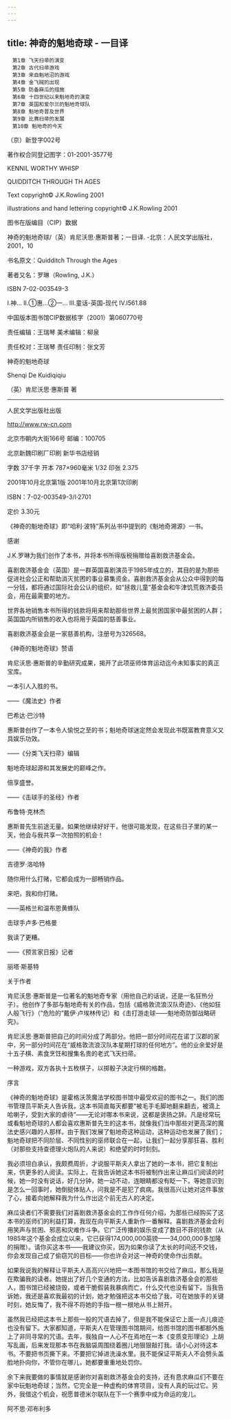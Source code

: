 ```yaml
---
---
---
```

title: 神奇的魁地奇球 - 一目译
---


```
　第1章 飞天扫帚的演变
　第2章 古代扫帚游戏
　第3章 来自魁地沼的游戏
　第4章 金飞贼的出现
　第5章 防备麻瓜的措施
　第6章 十四世纪以来魁地奇的演变
　第7章 英国和爱尔兰的魁地奇球队
　第8章 魁地奇普及世界
　第9章 比赛扫帚的发展
　第10章 魁地奇的今天
```


（京）新登字002号

著作权合同登记图字：01-2001-3577号

KENNIL WORTHY WHISP

QUIDDITCH THROUGH TH AGES

Text copyright© J.K.Rowling 2001

illustrations and hand lettering copyright© J.K.Rowling 2001

图书在版编目（CIP）数据

神奇的魁地奇球/（英）肯尼沃思·惠斯普著；一目译. -北京：人民文学出版社，2001，10

书名原文：Quidditch Through the Ages

著者又名：罗琳（Rowling, J.K.）

ISBN 7-02-003549-3

Ⅰ.神… Ⅱ.①惠…②一… Ⅲ.童话-英国-现代 Ⅳ.I561.88

中国版本图书馆CIP数据核字（2001）第060770号

责任编辑：王瑞琴 美术编辑：柳泉

责任校对：王瑞琴 责任印制：张文芳

神奇的魁地奇球

Shenqi De Kuidiqiqiu

（英）肯尼沃思·惠斯普 著



* * *



人民文学出版社出版

http://www.rw-cn.com

北京市朝内大街166号 邮编：100705

北京新魏印刷厂印刷 新华书店经销

字数 37千字 开本 787×960毫米 1/32 印张 2.375

2001年10月北京第1版 2001年10月北京第1次印刷

ISBN：7-02-003549-3/I·2701

定价 3.30元




《神奇的魁地奇球》即“哈利·波特”系列丛书中提到的《魁地奇溯源》一书。






感谢


J.K.罗琳为我们创作了本书，并将本书所得版税捐赠给喜剧救济基金会。

喜剧救济基金会（英国）是一群英国喜剧演员于1985年成立的，其目的是为那些促进社会公正和帮助消灭贫困的事业募集资金。喜剧救济基金会从公众中得到的每一分钱，都将通过国际社会公认的组织，如“拯救儿童”基金会和牛津饥荒救济委员会，用在最需要的地方。

世界各地销售本书所得的钱款将用来帮助那些世界上最贫困国家中最贫困的人群；英国国内所销售的收入也将用于英国的慈善事业。

喜剧救济基金会是一家慈善机构，注册号为326568。





《神奇的魁地奇球》赞语


肯尼沃思·惠斯普的辛勤研究成果，揭开了此项巫师体育运动迄今未知事实的真正宝库。

一本引人入胜的书。

——《魔法史》作者

巴希达·巴沙特

惠斯普创作了一本令人愉悦之至的书；魁地奇球迷定然会发现此书既富教育意义又具娱乐功效。

——《分类飞天扫帚》编辑

魁地奇球起源和其发展史的巅峰之作。

倍享盛誉。

——《击球手的圣经》作者

布鲁特·克林杰

惠斯普先生前途无量。如果他继续好好干，他很可能发现，在这些日子里的某一天，他会与我共享一次拍照的机会！

——《神奇的我》作者

吉德罗·洛哈特

随你用什么打赌，它都会成为一部畅销作品。

来吧，我和你打赌。

——英格兰和温布恩黄蜂队

击球手卢多·巴格曼

我读了更糟。

——《预言家日报》记者

丽塔·斯基特





关于作者


肯尼沃思·惠斯普是一位著名的魁地奇专家（用他自己的话说，还是一名狂热分子）。他创作了多部与魁地奇有关的作品，包括《威格敦流浪汉队奇迹》、《他如狂人般飞行》（“危险的”戴伊·卢埃林传记）和《击打游走球——魁地奇防御战略研究》。

肯尼沃思·惠斯普把自己的时间分成了两部分。他把一部分时间花在诺丁汉郡的家中，另一部分时间花在“威格敦流浪汉队本星期打球的任何地方”。他的业余爱好是十五子棋、素食烹饪和搜集名贵的老式飞天扫帚。




一种游戏，双方各执十五枚棋子，以掷骰子决定行棋的格数。





序言


《神奇的魁地奇球》是霍格沃茨魔法学校图书馆中最受欢迎的图书之一。我们的图书管理员平斯夫人告诉我，这本书简直每天都要“被毛手毛脚地翻来翻去，被滴上哈喇子，受到大家的虐待”——无论对哪本书来说，这都是褒扬之辞。凡是经常玩或看魁地奇球的人都会喜欢惠斯普先生的这本书，就像我们当中那些对更高深的魔法史感兴趣的人那样。由于我们发展了魁地奇这种运动，这种运动也发展了我们；魁地奇球把不同阶层、不同性别的巫师联合在一起，让我们一起分享那狂喜、胜利（对那些支持查德理火炮队的人来说）和绝望的时时刻刻。

我必须坦白承认，我颇费周折，才说服平斯夫人拿出了她的一本书，把它复制出来，供更多的人阅读。实际上，在我告诉她这本书将被制作出来让麻瓜们阅读的时候，她一时没有说话，好几分钟，她一动不动，连眼睛都没有眨一下。等她意识到是怎么一回事时，她倒挺体贴人，问我是不是犯了疯病。我很高兴让她对这件事放了心，接着向她解释我为什么作出这个前无古人的决定。

麻瓜读者们不需要我们对喜剧救济基金会的工作作任何介绍，为那些已经购买了这本书的巫师们的利益打算，我现在向平斯夫人重新作一番解释。喜剧救济基金会利用笑声与贫困、邪恶和灾难作斗争。它广泛传播的娱乐变成了数目不菲的钱款（从1985年这个基金会成立以来，它已获得174,000,000英镑——34,000,000多加隆的捐赠）。请你买这本书——我建议你买，因为如果你读了太长的时间还不交钱，你会发现自己成了偷窃咒的目标——你也许会对这一神奇的使命作出贡献。

如果我说我的解释让平斯夫人高高兴兴地把一本图书馆的书交给了麻瓜，那么我是在欺骗我的读者。她提出了好几个变通的方法，比如告诉喜剧救济基金会的那些人，图书馆已经被烧毁，或者干脆假装我暴病而亡，什么交代也没有留下。当我告诉她，我还是喜欢我最初的计划，她才勉强把这本书交给了我，可在她放手的关键时刻，她反悔了，我不得不将她的手指一根一根地从书上掰开。

虽然我已经把这本书上那些一般的咒语去掉了，但是我不能保证它上面一点儿痕迹也没有留下。大家都知道，平斯夫人在管理图书馆期间，给图书馆的图书都额外施上了非同寻常的咒语。去年，我独自一人心不在焉地在一本《变质变形理论》上胡写乱画，后来发现那本书在我脑袋周围绕着圈儿地狠狠敲打我。请小心对待这本书。不要把书页撕下来。不要把它掉进洗澡水里。我不能保证平斯夫人不会劈头盖脸地扑向你，不管你在哪儿，她都要重重地处罚你。

余下来我要做的事情就是感谢你对喜剧救济基金会的支持，还有恳求麻瓜们不要在家中玩魁地奇球；当然，它完全是一种虚构的体育项目，没有人真的玩过它。另外，我借这个机会，祝愿普德米尔联队在下一个赛季中成为命运的宠儿。

阿不思·邓布利多